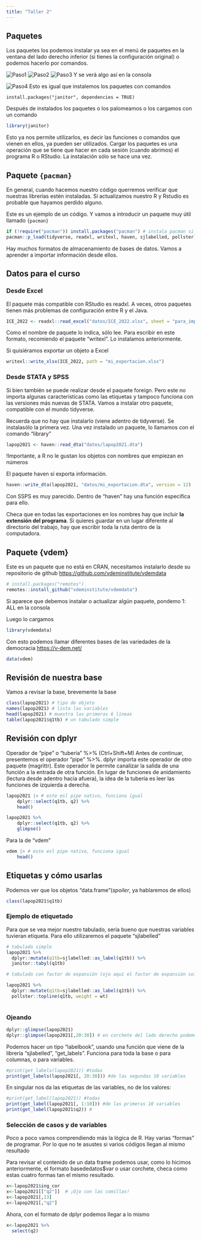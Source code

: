 ```yaml
---
title: "Taller 2"
---
```


## Paquetes

Los paquetes los podemos instalar ya sea en el menú de paquetes en la ventana del lado derecho inferior (si tienes la configuración original) o podemos hacerlo por comandos. 

![Paso1](ima/paquete1.png)
![Paso2](ima/paquete2.png)
![Paso3](ima/paquete3.png)
Y se verá algo así en la consola

![Paso4](ima/paquete4.png)
Esto es igual que instalemos los paquetes con comandos

```
install.packages("janitor", dependencies = TRUE)
```

Después de instalados los paquetes o los palomeamos o los cargamos con un comando
```r
library(janitor)
```

Esto ya nos permite utilizarlos, es decir las funciones o comandos que vienen en ellos, ya pueden ser utilizados. Cargar los paquetes es una operación que se tiene que hacer en cada sesión (cuando abrimos) el programa R o RStudio. La instalación sólo se hace una vez. 


## Paquete `{pacman}`

En general, cuando hacemos nuestro código querremos verificar que nuestras librerías estén instaladas. Si actualizamos nuestro R y Rstudio es probable que hayamos perdido alguno.

Este es un ejemplo de un código. Y vamos a introducir un paquete muy útil llamado `{pacman}`

```r
if (!require("pacman")) install.packages("pacman") # instala pacman si se requiere
pacman::p_load(tidyverse, readxl, writexl, haven, sjlabelled, pollster) #carga los paquetes listados

```

Hay muchos formatos de almacenamiento de bases de datos. Vamos a aprender a importar información desde ellos.


## Datos para el curso


### Desde Excel

El paquete más compatible con RStudio es readxl. A veces, otros paquetes tienen más problemas de configuración entre R y el Java.

```r
ICE_2022 <- readxl::read_excel("datos/ICE_2022.xlsx", sheet = "para_importar")

```

Como el nombre de paquete lo indica, sólo lee. Para escribir en este formato, recomiendo el paquete "writexl". Lo instalamos anteriormente.

Si quisiéramos exportar un objeto a Excel

```r
writexl::write_xlsx(ICE_2022, path = "mi_exportacion.xlsx")
```

### Desde STATA y SPSS

Si bien también se puede realizar desde el paquete foreign. Pero este no importa algunas características como las etiquetas y tampoco funciona con las versiones más nuevas de STATA. Vamos a instalar otro paquete, compatible con el mundo tidyverse.

Recuerda que no hay que instalarlo (viene adentro de tidyverse). Se instalasólo la primera vez. Una vez instalado un paquete, lo llamamos con el comando "library"

```r
lapop2021 <- haven::read_dta("datos/lapop2021.dta")
```

!Importante, a R no le gustan los objetos con nombres que empiezan en números

El paquete haven sí exporta información.

```r
haven::write_dta(lapop2021, "datos/mi_exportacion.dta", version = 12)
```

Con SSPS es muy parecido. Dentro de "haven" hay una función específica para ello.

Checa que en todas las exportaciones en los nombres hay que incluir **la extensión del programa**. Si quieres guardar en un lugar diferente al directorio del trabajo, hay que escribir toda la ruta dentro de la computadora.

## Paquete {vdem}

Este es un paquete que no está en CRAN, necesitamos instalarlo desde su repositorio de github <https://github.com/vdeminstitute/vdemdata>


```r
# install.packages("remotes")
remotes::install_github("vdeminstitute/vdemdata")
```
Si aparece que debemos instalar o actualizar algún paquete, pondemo 1: ALL en la consola

Luego lo cargamos
```r
library(vdemdata)
```

Con esto podemos llamar diferentes bases de las variedades de la democracia <https://v-dem.net/>

```r
data(vdem)
```



## Revisión de nuestra base

Vamos a revisar la base, brevemente la base

```r
class(lapop2021) # tipo de objeto
names(lapop2021) # lista las variables
head(lapop2021) # muestra las primeras 6 líneas
table(lapop2021$q1tb) # un tabulado simple
```

## Revisión con dplyr

Operador de "pipe" o "tubería" %\>% (Ctrl+Shift+M) Antes de continuar, presentemos el operador "pipe" %\>%. dplyr importa este operador de otro paquete (magrittr). Este operador le permite canalizar la salida de una función a la entrada de otra función. En lugar de funciones de anidamiento (lectura desde adentro hacia afuera), la idea de la tubería es leer las funciones de izquierda a derecha.

```r
lapop2021 |> # este esl pipe nativo, funciona igual 
    dplyr::select(q1tb, q2) %>% 
    head()
```

```r
lapop2021 %>% 
    dplyr::select(q1tb, q2) %>% 
    glimpse()
```

Para la de "vdem"


```r
vdem |> # este esl pipe nativo, funciona igual 
    head()
```

## Etiquetas y cómo usarlas

Podemos ver que los objetos "data.frame"(*spoiler*, ya hablaremos de ellos)

```r

class(lapop2021$q1tb)

```

### Ejemplo de etiquetado

Para que se vea mejor nuestro tabulado, sería bueno que nuestras variables tuvieran etiqueta. Para ello utilizaremos el paquete "sjlabelled"

```r

# tabulado simple
lapop2021 %>% 
  dplyr::mutate(q1tb=sjlabelled::as_label(q1tb)) %>% 
  janitor::tabyl(q1tb)

# tabulado con factor de expansión (ojo aquí el factor de expansión solo corrige por composición)

lapop2021 %>% 
  dplyr::mutate(q1tb=sjlabelled::as_label(q1tb)) %>% 
  pollster::topline(q1tb, weight = wt)
  

```


### Ojeando

```r
dplyr::glimpse(lapop2021)
dplyr::glimpse(lapop2021[,20:30]) # en corchete del lado derecho podemos ojear columnas 

```

Podemos hacer un tipo "labelbook", usando una función que viene de la librería "sjlabelled", "get_labels". Funciona para toda la base o para columnas, o para variables.

```r
#print(get_labels(lapop2021)) #todas
print(get_labels(lapop2021[, 20:30])) #de las segundas 10 variables
```


En singular nos da las etiquetas de las variables, no de los valores:

```r
#print(get_label(lapop2021)) #todas
print(get_label(lapop2021[, 1:10])) #de las primeras 10 variables
print(get_label(lapop2021$q2)) #
```

### Selección de casos y de variables

Poco a poco vamos comprendiendo más la lógica de R. Hay varias "formas" de programar. Por lo que no te asustes si varios códigos llegan al mismo resultado

Para revisar el contenido de un data frame podemos usar, como lo hicimos anteriormente, el formato basededatos\$var o usar corchete, checa como estas cuatro formas tan el mismo resultado.

```r
x<-lapop2021$ing_cor
x<-lapop2021[["q2"]]  # ¡Ojo con las comillas! 
x<-lapop2021[,13]
x<-lapop2021[,"q2"]

```

Ahora, con el formato de dplyr podemos llegar a lo mismo

```r
x<-lapop2021 %>% 
  select(q2)
```
